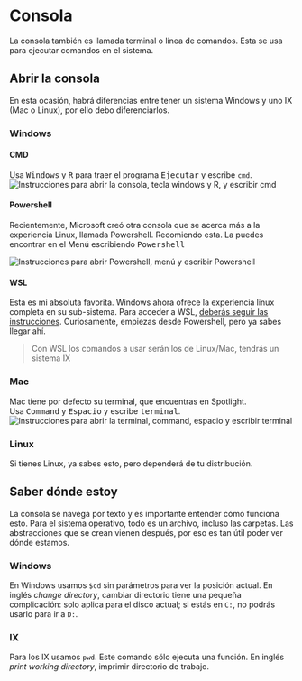 # Consola

La consola también es llamada terminal o línea de comandos. Esta se usa para ejecutar comandos en el sistema.

## Abrir la consola

En esta ocasión, habrá diferencias entre tener un sistema Windows y uno IX (Mac o Linux), por ello debo diferenciarlos.

### Windows

#### CMD

Usa <kbd>Windows</kbd> y <kbd>R</kbd> para traer el programa <samp>Ejecutar</samp> y escribe `cmd`.  
![Instrucciones para abrir la consola, tecla windows y R, y escribir cmd](/consola/windows-r-cmd.png)

#### Powershell

Recientemente, Microsoft creó otra consola que se acerca más a la experiencia Linux, llamada Powershell. Recomiendo esta.
La puedes encontrar en el Menú escribiendo <samp>Powershell</samp>

![Instrucciones para abrir Powershell, menú y escribir Powershell](/consola/powershell.png)

#### WSL

Esta es mi absoluta favorita. Windows ahora ofrece la experiencia linux completa en su sub-sistema. Para acceder a WSL, [deberás seguir las instrucciones](https://docs.microsoft.com/es-es/windows/wsl/install). Curiosamente, empiezas desde Powershell, pero ya sabes llegar ahí.

> Con WSL los comandos a usar serán los de Linux/Mac, tendrás un sistema IX

### Mac

Mac tiene por defecto su terminal, que encuentras en Spotlight.  
Usa <kbd>Command</kbd> y <kbd>Espacio</kbd> y escribe <samp>terminal</samp>.  
![Instrucciones para abrir la terminal, command, espacio y escribir terminal](/consola/terminal.png)

### Linux

Si tienes Linux, ya sabes esto, pero dependerá de tu distribución.

## Saber dónde estoy

La consola se navega por texto y es importante entender cómo funciona esto. Para el sistema operativo, todo es un archivo, incluso las carpetas. Las abstracciones que se crean vienen después, por eso es tan útil poder ver dónde estamos.

### Windows

En Windows usamos `$cd` sin parámetros para ver la posición actual. En inglés _change directory_, cambiar directorio tiene una pequeña complicación: solo aplica para el disco actual; si estás en `C:`, no podrás usarlo para ir a `D:`.

### IX

Para los IX usamos `pwd`. Este comando sólo ejecuta una función. En inglés _print working directory_, imprimir directorio de trabajo.
